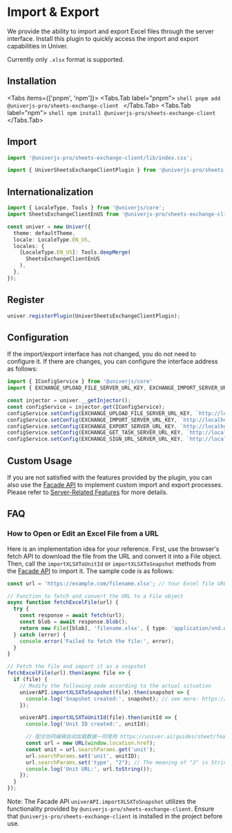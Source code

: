
# Import & Export

<BadgeGroup values={[UniverTypes.SHEET]} value={UniverTypes.SHEET} />

<BusinessPlanNotice />

<ServerNotice />

We provide the ability to import and export Excel files through the server interface. Install this plugin to quickly access the import and export capabilities in Univer.

Currently only `.xlsx` format is supported.

## Installation

<Tabs items={['pnpm', 'npm']}>
  <Tabs.Tab label="pnpm">
    ```shell
    pnpm add @univerjs-pro/sheets-exchange-client
    ```
  </Tabs.Tab>
  <Tabs.Tab label="npm">
    ```shell
    npm install @univerjs-pro/sheets-exchange-client
    ```
  </Tabs.Tab>
</Tabs>

## Import

```typescript
import '@univerjs-pro/sheets-exchange-client/lib/index.css';

import { UniverSheetsExchangeClientPlugin } from '@univerjs-pro/sheets-exchange-client';
```

## Internationalization

```typescript
import { LocaleType, Tools } from '@univerjs/core';
import SheetsExchangeClientEnUS from '@univerjs-pro/sheets-exchange-client/locale/en-US';

const univer = new Univer({
  theme: defaultTheme,
  locale: LocaleType.EN_US,
  locales: {
    [LocaleType.EN_US]: Tools.deepMerge(
      SheetsExchangeClientEnUS
    ),
  },
});
```

## Register

```typescript
univer.registerPlugin(UniverSheetsExchangeClientPlugin);
```

## Configuration

If the import/export interface has not changed, you do not need to configure it. If there are changes, you can configure the interface address as follows:

```typescript
import { IConfigService } from '@univerjs/core'
import { EXCHANGE_UPLOAD_FILE_SERVER_URL_KEY, EXCHANGE_IMPORT_SERVER_URL_KEY, EXCHANGE_EXPORT_SERVER_URL_KEY, EXCHANGE_GET_TASK_SERVER_URL_KEY, EXCHANGE_SIGN_URL_SERVER_URL_KEY } from '@univerjs-pro/sheets-exchange-client';

const injector = univer.__getInjector();
const configService = injector.get(IConfigService);
configService.setConfig(EXCHANGE_UPLOAD_FILE_SERVER_URL_KEY, `http://localhost:3010/universer-api/stream/file/upload`);
configService.setConfig(EXCHANGE_IMPORT_SERVER_URL_KEY, `http://localhost:3010/universer-api/exchange/{type}/import`);
configService.setConfig(EXCHANGE_EXPORT_SERVER_URL_KEY, `http://localhost:3010/universer-api/exchange/{type}/export`);
configService.setConfig(EXCHANGE_GET_TASK_SERVER_URL_KEY, `http://localhost:3010/universer-api/exchange/task/{taskID}`);
configService.setConfig(EXCHANGE_SIGN_URL_SERVER_URL_KEY, `http://localhost:3010/universer-api/file/{fileID}/sign-url`);
```

## Custom Usage

If you are not satisfied with the features provided by the plugin, you can also use the [Facade API](/guides/sheet/facade/facade#use-with-the-univer-server) to implement custom import and export processes. Please refer to [Server-Related Features](/guides/sheet/facade/sheet-api#server-related-features) for more details.

## FAQ

### How to Open or Edit an Excel File from a URL

Here is an implementation idea for your reference. First, use the browser's fetch API to download the file from the URL and convert it into a File object. Then, call the `importXLSXToUnitId` or `importXLSXToSnapshot` methods from the [Facade API](/guides/sheet/facade/facade#use-with-the-univer-server) to import it. The sample code is as follows:

```typescript
const url = 'https://example.com/filename.xlsx'; // Your Excel file URL

// Function to fetch and convert the URL to a File object
async function fetchExcelFile(url) {
  try {
    const response = await fetch(url);
    const blob = await response.blob();
    return new File([blob], 'filename.xlsx', { type: 'application/vnd.openxmlformats-officedocument.spreadsheetml.sheet' });
  } catch (error) {
    console.error('Failed to fetch the file:', error);
  }
}

// Fetch the file and import it as a snapshot
fetchExcelFile(url).then(async file => {
  if (file) {
    // Modify the following code according to the actual situation
    univerAPI.importXLSXToSnapshot(file).then(snapshot => {
      console.log('Snapshot created:', snapshot); // see more: https://univer.ai/guides/sheet/getting-started/cell-data
    });

    univerAPI.importXLSXToUnitId(file).then(unitId => {
      console.log('Unit ID created:', unitId);

      // 配合协同编辑自动加载数据一同使用 https://univer.ai/guides/sheet/features/collaboration#automatically-load-data
      const url = new URL(window.location.href);
      const unit = url.searchParams.get('unit');
      url.searchParams.set('unit', unitID);
      url.searchParams.set('type', "2"); // The meaning of "2" is String(UniverInstanceType.UNIVER_SHEET)
      console.log('Unit URL:', url.toString());
    });
  }
});
```

Note: The Facade API `univerAPI.importXLSXToSnapshot` utilizes the functionality provided by `@univerjs-pro/sheets-exchange-client`. Ensure that `@univerjs-pro/sheets-exchange-client` is installed in the project before use.
